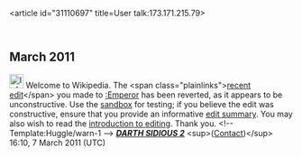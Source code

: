 <article id="31110697" title=User talk:173.171.215.79>
	<talkpage id="31110697" title="User talk:173.171.215.79">

== March 2011 ==

[[Image:Information.png|25px|alt=|link=]] Welcome to Wikipedia. The &lt;span class=&quot;plainlinks&quot;&gt;[http://en.wikipedia.org/wiki/Emperor?diff=417618334 recent edit]&lt;/span&gt; you made to [[:Emperor]] has been reverted, as it appears to be unconstructive. Use the [[Wikipedia:Sandbox|sandbox]] for testing; if you believe the edit was constructive, ensure that you provide an informative [[Help:Edit summary|edit summary]]. You may also wish to read the [[Wikipedia:Introduction|introduction to editing]]. Thank you. &lt;!-- Template:Huggle/warn-1 --&gt; '''''[[User:DARTH SIDIOUS 2|DARTH SIDIOUS 2]]''''' &lt;sup&gt;([[User talk:DARTH SIDIOUS 2|Contact]])&lt;/sup&gt; 16:10, 7 March 2011 (UTC)
	</talkpage>
</article>